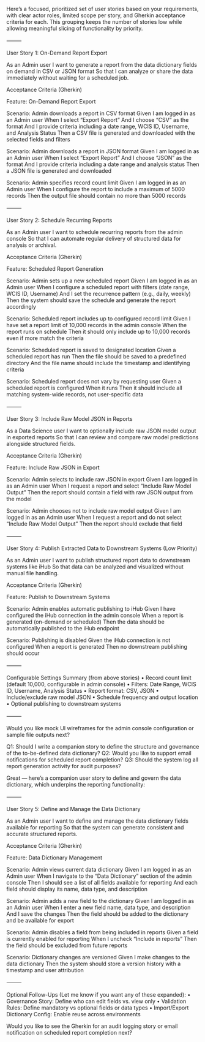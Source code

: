 Here’s a focused, prioritized set of user stories based on your requirements, with clear actor roles, limited scope per story, and Gherkin acceptance criteria for each. This grouping keeps the number of stories low while allowing meaningful slicing of functionality by priority.

⸻

User Story 1: On-Demand Report Export

As an Admin user
I want to generate a report from the data dictionary fields on demand in CSV or JSON format
So that I can analyze or share the data immediately without waiting for a scheduled job.

Acceptance Criteria (Gherkin)

Feature: On-Demand Report Export

  Scenario: Admin downloads a report in CSV format
    Given I am logged in as an Admin user
    When I select "Export Report"
    And I choose "CSV" as the format
    And I provide criteria including a date range, WCIS ID, Username, and Analysis Status
    Then a CSV file is generated and downloaded with the selected fields and filters

  Scenario: Admin downloads a report in JSON format
    Given I am logged in as an Admin user
    When I select "Export Report"
    And I choose "JSON" as the format
    And I provide criteria including a date range and analysis status
    Then a JSON file is generated and downloaded

  Scenario: Admin specifies record count limit
    Given I am logged in as an Admin user
    When I configure the report to include a maximum of 5000 records
    Then the output file should contain no more than 5000 records



⸻

User Story 2: Schedule Recurring Reports

As an Admin user
I want to schedule recurring reports from the admin console
So that I can automate regular delivery of structured data for analysis or archival.

Acceptance Criteria (Gherkin)

Feature: Scheduled Report Generation

  Scenario: Admin sets up a new scheduled report
    Given I am logged in as an Admin user
    When I configure a scheduled report with filters (date range, WCIS ID, Username)
    And I set the recurrence pattern (e.g., daily, weekly)
    Then the system should save the schedule and generate the report accordingly

  Scenario: Scheduled report includes up to configured record limit
    Given I have set a report limit of 10,000 records in the admin console
    When the report runs on schedule
    Then it should only include up to 10,000 records even if more match the criteria

  Scenario: Scheduled report is saved to designated location
    Given a scheduled report has run
    Then the file should be saved to a predefined directory
    And the file name should include the timestamp and identifying criteria

  Scenario: Scheduled report does not vary by requesting user
    Given a scheduled report is configured
    When it runs
    Then it should include all matching system-wide records, not user-specific data



⸻

User Story 3: Include Raw Model JSON in Reports

As a Data Science user
I want to optionally include raw JSON model output in exported reports
So that I can review and compare raw model predictions alongside structured fields.

Acceptance Criteria (Gherkin)

Feature: Include Raw JSON in Export

  Scenario: Admin selects to include raw JSON in export
    Given I am logged in as an Admin user
    When I request a report and select "Include Raw Model Output"
    Then the report should contain a field with raw JSON output from the model

  Scenario: Admin chooses not to include raw model output
    Given I am logged in as an Admin user
    When I request a report and do not select "Include Raw Model Output"
    Then the report should exclude that field



⸻

User Story 4: Publish Extracted Data to Downstream Systems (Low Priority)

As an Admin user
I want to publish structured report data to downstream systems like iHub
So that data can be analyzed and visualized without manual file handling.

Acceptance Criteria (Gherkin)

Feature: Publish to Downstream Systems

  Scenario: Admin enables automatic publishing to iHub
    Given I have configured the iHub connection in the admin console
    When a report is generated (on-demand or scheduled)
    Then the data should be automatically published to the iHub endpoint

  Scenario: Publishing is disabled
    Given the iHub connection is not configured
    When a report is generated
    Then no downstream publishing should occur



⸻

Configurable Settings Summary (from above stories)
	•	Record count limit (default 10,000, configurable in admin console)
	•	Filters: Date Range, WCIS ID, Username, Analysis Status
	•	Report format: CSV, JSON
	•	Include/exclude raw model JSON
	•	Schedule frequency and output location
	•	Optional publishing to downstream systems

⸻

Would you like mock UI wireframes for the admin console configuration or sample file outputs next?

Q1: Should I write a companion story to define the structure and governance of the to-be-defined data dictionary?
Q2: Would you like to support email notifications for scheduled report completion?
Q3: Should the system log all report generation activity for audit purposes?

Great — here’s a companion user story to define and govern the data dictionary, which underpins the reporting functionality:

⸻

User Story 5: Define and Manage the Data Dictionary

As an Admin user
I want to define and manage the data dictionary fields available for reporting
So that the system can generate consistent and accurate structured reports.

Acceptance Criteria (Gherkin)

Feature: Data Dictionary Management

  Scenario: Admin views current data dictionary
    Given I am logged in as an Admin user
    When I navigate to the "Data Dictionary" section of the admin console
    Then I should see a list of all fields available for reporting
    And each field should display its name, data type, and description

  Scenario: Admin adds a new field to the dictionary
    Given I am logged in as an Admin user
    When I enter a new field name, data type, and description
    And I save the changes
    Then the field should be added to the dictionary and be available for export

  Scenario: Admin disables a field from being included in reports
    Given a field is currently enabled for reporting
    When I uncheck "Include in reports"
    Then the field should be excluded from future reports

  Scenario: Dictionary changes are versioned
    Given I make changes to the data dictionary
    Then the system should store a version history with a timestamp and user attribution



⸻

Optional Follow-Ups (Let me know if you want any of these expanded):
	•	Governance Story: Define who can edit fields vs. view only
	•	Validation Rules: Define mandatory vs optional fields or data types
	•	Import/Export Dictionary Config: Enable reuse across environments

Would you like to see the Gherkin for an audit logging story or email notification on scheduled report completion next?